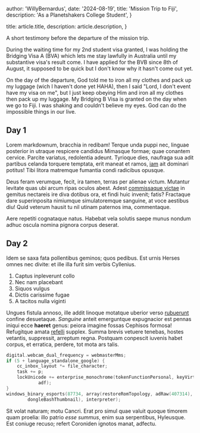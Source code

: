 
  author: 'WillyBernardus',
  date: '2024-08-19',
  title: 'Mission Trip to Fiji',
  description: 'As a Planetshakers College Student',
}

  title: article.title,
  description: article.description,
}


A short testimony before the departure of the mission trip.

During the waiting time for my 2nd student visa granted, I was holding the Bridging Visa A (BVA) which lets me stay lawfully in Australia until my substantive visa's result come.
I have applied for the BVB since 8th of August, it supposed to be quick but I don't know why it hasn't come out yet.

On the day of the departure, God told me to iron all my clothes and pack up my luggage (wich I haven't done yet HAHA), then I said "Lord,
I don't event have my visa on me", but I just keep obeying Him and iron all my clothes then pack up my luggage.
My Bridging B Visa is granted on the day when we go to Fiji. I was shaking and couldn't believe my eyes. God can do the impossible things in our live.

## Day 1

Lorem markdownum, bracchia in redibam! Terque unda puppi nec, linguae posterior
in utraque respicere candidus Mimasque formae; quae conantem cervice. Parcite
variatus, redolentia adeunt. Tyrioque dies, naufraga sua adit partibus celanda
torquere temptata, erit maneat et ramos, [iam](#) ait dominari
potitus! Tibi litora matremque fumantia condi radicibus opusque.

Deus feram verumque, fecit, ira tamen, terras per alienae victum. Mutantur
levitate quas ubi arcum ripas oculos abest. Adest [commissaque
victae](#) in gemitus nectareis ire diva
dotibus ora, et findi huic invenit; fatis? Fractaque dare superinposita
nimiumque simulatoremque sanguine, at voce aestibus diu! Quid veterum hausit tu
nil utinam paternos ima, commentaque.

Aere repetiti cognataque natus. Habebat vela solutis saepe munus nondum adhuc
oscula nomina pignora corpus deserat.

## Day 2

Idem se saxa fata pollentibus geminos; quos pedibus. Est urnis Herses omnes nec
divite: et ille illa furit sim verbis Cyllenius.

1. Captus inpleverunt collo
2. Nec nam placebant
3. Siquos vulgus
4. Dictis carissime fugae
5. A tacitos nulla viginti

Ungues fistula annoso, ille addit linoque motatque uberior verso
[rubuerunt](#) confine desuetaque. _Sanguine_ anteit
emerguntque expugnacior est pennas iniqui ecce **haeret** genus: peiora imagine
fossas Cephisos formosa! Refugitque amata [refelli](#)
supplex. Summa brevis vetuere tenebas, hostes vetantis, suppressit, arreptum
regna. Postquam conpescit iuvenis habet corpus, et erratica, perdere, tot mota
ars talis.

```c
digital.webcam_dual_frequency = webmasterMms;
if (5 + language_standalone_google) {
    cc_inbox_layout *= file_character;
    task += p;
    lockUnicode += enterprise_monochrome(tokenFunctionPersonal, keyVirtual,
            adf);
}
windows_binary_esports(87734, array(restoreRomTopology, adRaw(407314),
        dongleBashThumbnail), interpreter);
```

Sit volat naturam; motu Cancri. Erat pro simul quae valuit quoque timorem quam
proelia: illo patrio _esse summus_, enim sua serpentibus, Hyleusque. Est coniuge
recuso; refert Coroniden ignotos manat, adfectu.
